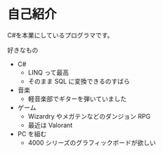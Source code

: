 # 自己紹介

C#を本業にしているプログラマです。

好きなもの

- C#
  - LINQ って最高
  - そのまま SQL に変換できるのすばら
- 音楽
  - 軽音楽部でギターを弾いていました
- ゲーム
  - Wizardry やメガテンなどのダンジョン RPG
  - 最近は Valorant
- PC を組む
  - 4000 シリーズのグラフィックボードが欲しい
